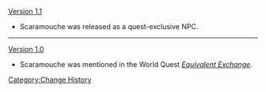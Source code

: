 [[Version 1.1]]
* Scaramouche was released as a quest-exclusive NPC.
----
[[Version 1.0]]
* Scaramouche was mentioned in the World Quest ''[[Equivalent Exchange]]''.
<noinclude>[[Category:Change History]]</noinclude>